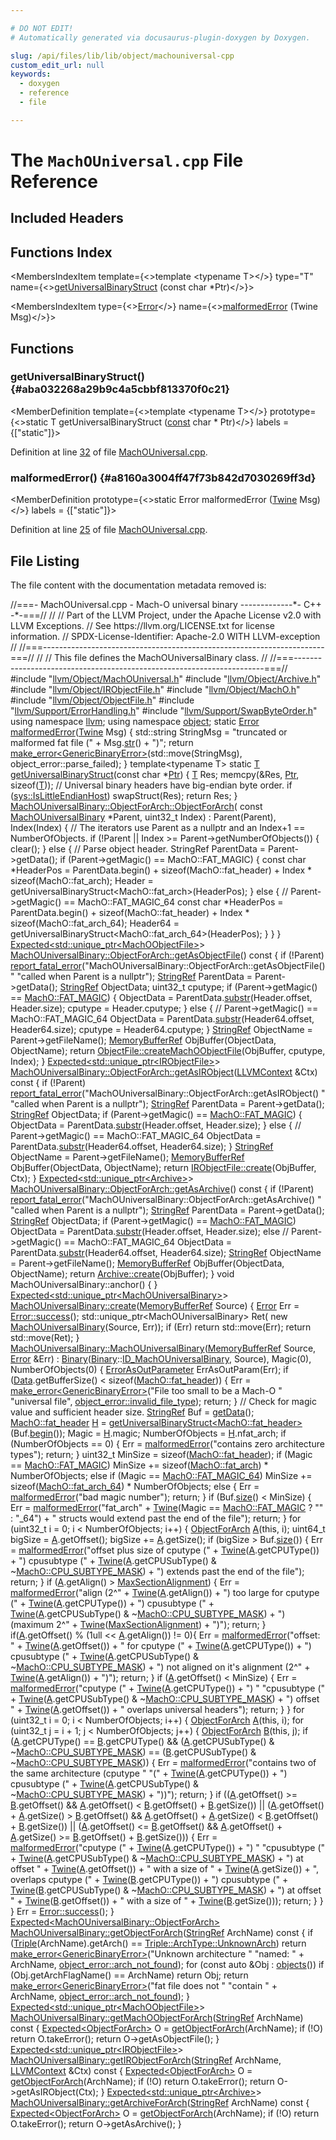 ```yaml
---

# DO NOT EDIT!
# Automatically generated via docusaurus-plugin-doxygen by Doxygen.

slug: /api/files/lib/lib/object/machouniversal-cpp
custom_edit_url: null
keywords:
  - doxygen
  - reference
  - file

---
```





# The `MachOUniversal.cpp` File Reference

<DoxygenPage pluginConfig={pluginConfig}>



## Included Headers

<IncludesList>
<IncludesListItem
  filePath="llvm/Object/MachOUniversal.h"
  permalink="/docs/api/files/include/include/llvm/include/llvm/object/machouniversal-h"
  isLocal="true" />
<IncludesListItem
  filePath="llvm/Object/Archive.h"
  permalink="/docs/api/files/include/include/llvm/include/llvm/object/archive-h"
  isLocal="true" />
<IncludesListItem
  filePath="llvm/Object/IRObjectFile.h"
  permalink="/docs/api/files/include/include/llvm/include/llvm/object/irobjectfile-h"
  isLocal="true" />
<IncludesListItem
  filePath="llvm/Object/MachO.h"
  permalink="/docs/api/files/include/include/llvm/include/llvm/object/macho-h"
  isLocal="true" />
<IncludesListItem
  filePath="llvm/Object/ObjectFile.h"
  permalink="/docs/api/files/include/include/llvm/include/llvm/object/objectfile-h"
  isLocal="true" />
<IncludesListItem
  filePath="llvm/Support/ErrorHandling.h"
  permalink="/docs/api/files/include/include/llvm/include/llvm/support/errorhandling-h"
  isLocal="true" />
<IncludesListItem
  filePath="llvm/Support/SwapByteOrder.h"
  permalink="/docs/api/files/include/include/llvm/include/llvm/support/swapbyteorder-h"
  isLocal="true" />
</IncludesList>

## Functions Index

<MembersIndex>

<MembersIndexItem
  template={<>template &lt;typename T&gt;</>}
  type="T"
  name={<><a href="#aba032268a29b9c4a5cbbf813370f0c21">getUniversalBinaryStruct</a> (const char &#42;Ptr)</>}>
</MembersIndexItem>

<MembersIndexItem
  type={<><a href="/docs/api/classes/llvm/error">Error</a></>}
  name={<><a href="#a8160a3004ff47f73b842d7030269ff3d">malformedError</a> (Twine Msg)</>}>
</MembersIndexItem>

</MembersIndex>


<SectionDefinition>

## Functions

### getUniversalBinaryStruct() {#aba032268a29b9c4a5cbbf813370f0c21}

<MemberDefinition
  template={<>template &lt;typename T&gt;</>}
  prototype={<>static T getUniversalBinaryStruct (<a href="/docs/api/files/lib/lib/target/lib/target/aarch64/aarch64promoteconstant-cpp/#a90f8350fecae261c25be85d38b451bff">const</a> char &#42; Ptr)</>}
  labels = {["static"]}>

Definition at line <a href="#l00032">32</a> of file <a href="/docs/api/files/lib/lib/object/machouniversal-cpp">MachOUniversal.cpp</a>.
</MemberDefinition>

### malformedError() {#a8160a3004ff47f73b842d7030269ff3d}

<MemberDefinition
  prototype={<>static Error malformedError (<a href="/docs/api/classes/llvm/twine">Twine</a> Msg)</>}
  labels = {["static"]}>

Definition at line <a href="#l00025">25</a> of file <a href="/docs/api/files/lib/lib/object/machouniversal-cpp">MachOUniversal.cpp</a>.
</MemberDefinition>

</SectionDefinition>

## File Listing

The file content with the documentation metadata removed is:

<ProgramListing>

<Link id="l00001" /><CodeLine lineNumber="1"><span class="doxyHighlightComment">//===- MachOUniversal.cpp - Mach-O universal binary -------------&#42;- C++ -&#42;-===//</span></CodeLine>
<Link id="l00002" /><CodeLine lineNumber="2"><span class="doxyHighlightComment">//</span></CodeLine>
<Link id="l00003" /><CodeLine lineNumber="3"><span class="doxyHighlightComment">// Part of the LLVM Project, under the Apache License v2.0 with LLVM Exceptions.</span></CodeLine>
<Link id="l00004" /><CodeLine lineNumber="4"><span class="doxyHighlightComment">// See https://llvm.org/LICENSE.txt for license information.</span></CodeLine>
<Link id="l00005" /><CodeLine lineNumber="5"><span class="doxyHighlightComment">// SPDX-License-Identifier: Apache-2.0 WITH LLVM-exception</span></CodeLine>
<Link id="l00006" /><CodeLine lineNumber="6"><span class="doxyHighlightComment">//</span></CodeLine>
<Link id="l00007" /><CodeLine lineNumber="7"><span class="doxyHighlightComment">//===----------------------------------------------------------------------===//</span></CodeLine>
<Link id="l00008" /><CodeLine lineNumber="8"><span class="doxyHighlightComment">//</span></CodeLine>
<Link id="l00009" /><CodeLine lineNumber="9"><span class="doxyHighlightComment">// This file defines the MachOUniversalBinary class.</span></CodeLine>
<Link id="l00010" /><CodeLine lineNumber="10"><span class="doxyHighlightComment">//</span></CodeLine>
<Link id="l00011" /><CodeLine lineNumber="11"><span class="doxyHighlightComment">//===----------------------------------------------------------------------===//</span></CodeLine>
<Link id="l00012" /><CodeLine lineNumber="12"></CodeLine>
<Link id="l00013" /><CodeLine lineNumber="13"><span class="doxyHighlightPreprocessor">#include &quot;<a href="/docs/api/files/include/include/llvm/include/llvm/object/machouniversal-h">llvm/Object/MachOUniversal.h</a>&quot;</span></CodeLine>
<Link id="l00014" /><CodeLine lineNumber="14"><span class="doxyHighlightPreprocessor">#include &quot;<a href="/docs/api/files/include/include/llvm/include/llvm/object/archive-h">llvm/Object/Archive.h</a>&quot;</span></CodeLine>
<Link id="l00015" /><CodeLine lineNumber="15"><span class="doxyHighlightPreprocessor">#include &quot;<a href="/docs/api/files/include/include/llvm/include/llvm/object/irobjectfile-h">llvm/Object/IRObjectFile.h</a>&quot;</span></CodeLine>
<Link id="l00016" /><CodeLine lineNumber="16"><span class="doxyHighlightPreprocessor">#include &quot;<a href="/docs/api/files/include/include/llvm/include/llvm/object/macho-h">llvm/Object/MachO.h</a>&quot;</span></CodeLine>
<Link id="l00017" /><CodeLine lineNumber="17"><span class="doxyHighlightPreprocessor">#include &quot;<a href="/docs/api/files/include/include/llvm/include/llvm/object/objectfile-h">llvm/Object/ObjectFile.h</a>&quot;</span></CodeLine>
<Link id="l00018" /><CodeLine lineNumber="18"><span class="doxyHighlightPreprocessor">#include &quot;<a href="/docs/api/files/include/include/llvm/include/llvm/support/errorhandling-h">llvm/Support/ErrorHandling.h</a>&quot;</span></CodeLine>
<Link id="l00019" /><CodeLine lineNumber="19"><span class="doxyHighlightPreprocessor">#include &quot;<a href="/docs/api/files/include/include/llvm/include/llvm/support/swapbyteorder-h">llvm/Support/SwapByteOrder.h</a>&quot;</span></CodeLine>
<Link id="l00020" /><CodeLine lineNumber="20"></CodeLine>
<Link id="l00021" /><CodeLine lineNumber="21"><span class="doxyHighlightKeyword">using namespace </span><span class="doxyHighlight"><a href="/docs/api/namespaces/llvm">llvm</a>;</span></CodeLine>
<Link id="l00022" /><CodeLine lineNumber="22"><span class="doxyHighlightKeyword">using namespace </span><span class="doxyHighlight"><a href="/docs/api/namespaces/llvm/object">object</a>;</span></CodeLine>
<Link id="l00023" /><CodeLine lineNumber="23"></CodeLine>
<Link id="l00024" /><CodeLine lineNumber="24"><span class="doxyHighlightKeyword">static</span><span class="doxyHighlight"> <a href="/docs/api/classes/llvm/error">Error</a></span></CodeLine>
<Link id="l00025" /><CodeLine lineNumber="25" lineLink="#a8160a3004ff47f73b842d7030269ff3d"><span class="doxyHighlight"><a href="#a8160a3004ff47f73b842d7030269ff3d">malformedError</a>(<a href="/docs/api/classes/llvm/twine">Twine</a> Msg) &#123;</span></CodeLine>
<Link id="l00026" /><CodeLine lineNumber="26"><span class="doxyHighlight">  std::string StringMsg = </span><span class="doxyHighlightStringLiteral">&quot;truncated or malformed fat file (&quot;</span><span class="doxyHighlight"> + Msg.<a href="/docs/api/classes/llvm/twine/#a4c1c1093a7749409c70838678514cc7c">str</a>() + </span><span class="doxyHighlightStringLiteral">&quot;)&quot;</span><span class="doxyHighlight">;</span></CodeLine>
<Link id="l00027" /><CodeLine lineNumber="27"><span class="doxyHighlight">  </span><span class="doxyHighlightKeywordFlow">return</span><span class="doxyHighlight"> <a href="/docs/api/namespaces/llvm/#a9999bd897fc8a1648bd69b36fee2d357">make&#95;error&lt;GenericBinaryError&gt;</a>(std::move(StringMsg),</span></CodeLine>
<Link id="l00028" /><CodeLine lineNumber="28"><span class="doxyHighlight">                                        object&#95;error::parse&#95;failed);</span></CodeLine>
<Link id="l00029" /><CodeLine lineNumber="29"><span class="doxyHighlight">&#125;</span></CodeLine>
<Link id="l00030" /><CodeLine lineNumber="30"></CodeLine>
<Link id="l00031" /><CodeLine lineNumber="31"><span class="doxyHighlightKeyword">template</span><span class="doxyHighlight">&lt;</span><span class="doxyHighlightKeyword">typename</span><span class="doxyHighlight"> T&gt;</span></CodeLine>
<Link id="l00032" /><CodeLine lineNumber="32" lineLink="#aba032268a29b9c4a5cbbf813370f0c21"><span class="doxyHighlightKeyword">static</span><span class="doxyHighlight"> <a href="/docs/api/files/lib/lib/target/lib/target/mips/mips16isellowering-cpp/#a0acb682b8260ab1c60b918599864e2e5">T</a> <a href="#aba032268a29b9c4a5cbbf813370f0c21">getUniversalBinaryStruct</a>(</span><span class="doxyHighlightKeyword">const</span><span class="doxyHighlight"> </span><span class="doxyHighlightKeywordType">char</span><span class="doxyHighlight"> &#42;<a href="/docs/api/files/lib/lib/analysis/targetlibraryinfo-cpp/#aca185e6d0e9f423dbb24440206454872a11dbf501abf829b3ab7049c2d3a8a053">Ptr</a>) &#123;</span></CodeLine>
<Link id="l00033" /><CodeLine lineNumber="33"><span class="doxyHighlight">  <a href="/docs/api/files/lib/lib/target/lib/target/mips/mips16isellowering-cpp/#a0acb682b8260ab1c60b918599864e2e5">T</a> Res;</span></CodeLine>
<Link id="l00034" /><CodeLine lineNumber="34"><span class="doxyHighlight">  memcpy(&amp;Res, <a href="/docs/api/files/lib/lib/analysis/targetlibraryinfo-cpp/#aca185e6d0e9f423dbb24440206454872a11dbf501abf829b3ab7049c2d3a8a053">Ptr</a>, </span><span class="doxyHighlightKeyword">sizeof</span><span class="doxyHighlight">(<a href="/docs/api/files/lib/lib/target/lib/target/mips/mips16isellowering-cpp/#a0acb682b8260ab1c60b918599864e2e5">T</a>));</span></CodeLine>
<Link id="l00035" /><CodeLine lineNumber="35"><span class="doxyHighlight">  </span><span class="doxyHighlightComment">// Universal binary headers have big-endian byte order.</span></CodeLine>
<Link id="l00036" /><CodeLine lineNumber="36"><span class="doxyHighlight">  </span><span class="doxyHighlightKeywordFlow">if</span><span class="doxyHighlight"> (<a href="/docs/api/namespaces/llvm/sys/#a4ee2015697caec796e59972aadc2f9e2">sys::IsLittleEndianHost</a>)</span></CodeLine>
<Link id="l00037" /><CodeLine lineNumber="37"><span class="doxyHighlight">    swapStruct(Res);</span></CodeLine>
<Link id="l00038" /><CodeLine lineNumber="38"><span class="doxyHighlight">  </span><span class="doxyHighlightKeywordFlow">return</span><span class="doxyHighlight"> Res;</span></CodeLine>
<Link id="l00039" /><CodeLine lineNumber="39"><span class="doxyHighlight">&#125;</span></CodeLine>
<Link id="l00040" /><CodeLine lineNumber="40"></CodeLine>
<Link id="l00041" /><CodeLine lineNumber="41" lineLink="/docs/api/classes/llvm/object/machouniversalbinary/objectforarch/#ae50a28178b719e68133f41a2b054ecf7"><span class="doxyHighlight"><a href="/docs/api/classes/llvm/object/machouniversalbinary/objectforarch/#ae50a28178b719e68133f41a2b054ecf7">MachOUniversalBinary::ObjectForArch::ObjectForArch</a>(</span></CodeLine>
<Link id="l00042" /><CodeLine lineNumber="42"><span class="doxyHighlight">    </span><span class="doxyHighlightKeyword">const</span><span class="doxyHighlight"> <a href="/docs/api/classes/llvm/object/machouniversalbinary/#a66ced5c57cafe11823df6917a866b17f">MachOUniversalBinary</a> &#42;Parent, uint32&#95;t Index)</span></CodeLine>
<Link id="l00043" /><CodeLine lineNumber="43"><span class="doxyHighlight">    : Parent(Parent), Index(Index) &#123;</span></CodeLine>
<Link id="l00044" /><CodeLine lineNumber="44"><span class="doxyHighlight">  </span><span class="doxyHighlightComment">// The iterators use Parent as a nullptr and an Index+1 == NumberOfObjects.</span></CodeLine>
<Link id="l00045" /><CodeLine lineNumber="45"><span class="doxyHighlight">  </span><span class="doxyHighlightKeywordFlow">if</span><span class="doxyHighlight"> (!Parent || Index &gt;= Parent-&gt;getNumberOfObjects()) &#123;</span></CodeLine>
<Link id="l00046" /><CodeLine lineNumber="46"><span class="doxyHighlight">    clear();</span></CodeLine>
<Link id="l00047" /><CodeLine lineNumber="47"><span class="doxyHighlight">  &#125; </span><span class="doxyHighlightKeywordFlow">else</span><span class="doxyHighlight"> &#123;</span></CodeLine>
<Link id="l00048" /><CodeLine lineNumber="48"><span class="doxyHighlight">    </span><span class="doxyHighlightComment">// Parse object header.</span></CodeLine>
<Link id="l00049" /><CodeLine lineNumber="49"><span class="doxyHighlight">    StringRef ParentData = Parent-&gt;getData();</span></CodeLine>
<Link id="l00050" /><CodeLine lineNumber="50"><span class="doxyHighlight">    if (Parent-&gt;getMagic() == MachO::FAT&#95;MAGIC) &#123;</span></CodeLine>
<Link id="l00051" /><CodeLine lineNumber="51"><span class="doxyHighlight">      const char &#42;HeaderPos = ParentData.begin() + sizeof(MachO::fat&#95;header) +</span></CodeLine>
<Link id="l00052" /><CodeLine lineNumber="52"><span class="doxyHighlight">                              Index &#42; sizeof(MachO::fat&#95;arch);</span></CodeLine>
<Link id="l00053" /><CodeLine lineNumber="53"><span class="doxyHighlight">      Header = getUniversalBinaryStruct&lt;MachO::fat&#95;arch&gt;(HeaderPos);</span></CodeLine>
<Link id="l00054" /><CodeLine lineNumber="54"><span class="doxyHighlight">    &#125; </span><span class="doxyHighlightKeywordFlow">else</span><span class="doxyHighlight"> &#123; </span><span class="doxyHighlightComment">// Parent-&gt;getMagic() == MachO::FAT&#95;MAGIC&#95;64</span></CodeLine>
<Link id="l00055" /><CodeLine lineNumber="55"><span class="doxyHighlight">      const char &#42;HeaderPos = ParentData.begin() + sizeof(MachO::fat&#95;header) +</span></CodeLine>
<Link id="l00056" /><CodeLine lineNumber="56"><span class="doxyHighlight">                              Index &#42; sizeof(MachO::fat&#95;arch&#95;64);</span></CodeLine>
<Link id="l00057" /><CodeLine lineNumber="57"><span class="doxyHighlight">      Header64 = getUniversalBinaryStruct&lt;MachO::fat&#95;arch&#95;64&gt;(HeaderPos);</span></CodeLine>
<Link id="l00058" /><CodeLine lineNumber="58"><span class="doxyHighlight">    &#125;</span></CodeLine>
<Link id="l00059" /><CodeLine lineNumber="59"><span class="doxyHighlight">  &#125;</span></CodeLine>
<Link id="l00060" /><CodeLine lineNumber="60"><span class="doxyHighlight">&#125;</span></CodeLine>
<Link id="l00061" /><CodeLine lineNumber="61"></CodeLine>
<Link id="l00062" /><CodeLine lineNumber="62"><span class="doxyHighlight"><a href="/docs/api/classes/llvm/expected">Expected&lt;std::unique&#95;ptr&lt;MachOObjectFile&gt;</a>&gt;</span></CodeLine>
<Link id="l00063" /><CodeLine lineNumber="63" lineLink="/docs/api/classes/llvm/object/machouniversalbinary/objectforarch/#a8ab7ed72632476f2d49c80dae14ce478"><span class="doxyHighlight"><a href="/docs/api/classes/llvm/object/machouniversalbinary/objectforarch/#a8ab7ed72632476f2d49c80dae14ce478">MachOUniversalBinary::ObjectForArch::getAsObjectFile</a>()</span><span class="doxyHighlightKeyword"> const </span><span class="doxyHighlight">&#123;</span></CodeLine>
<Link id="l00064" /><CodeLine lineNumber="64"><span class="doxyHighlight">  </span><span class="doxyHighlightKeywordFlow">if</span><span class="doxyHighlight"> (!Parent)</span></CodeLine>
<Link id="l00065" /><CodeLine lineNumber="65"><span class="doxyHighlight">    <a href="/docs/api/namespaces/llvm/#a7f2a3d4dcfee70225988aec53ff1e173">report&#95;fatal&#95;error</a>(</span><span class="doxyHighlightStringLiteral">&quot;MachOUniversalBinary::ObjectForArch::getAsObjectFile() &quot;</span></CodeLine>
<Link id="l00066" /><CodeLine lineNumber="66"><span class="doxyHighlight">                       </span><span class="doxyHighlightStringLiteral">&quot;called when Parent is a nullptr&quot;</span><span class="doxyHighlight">);</span></CodeLine>
<Link id="l00067" /><CodeLine lineNumber="67"></CodeLine>
<Link id="l00068" /><CodeLine lineNumber="68"><span class="doxyHighlight">  <a href="/docs/api/classes/llvm/stringref">StringRef</a> ParentData = Parent-&gt;getData();</span></CodeLine>
<Link id="l00069" /><CodeLine lineNumber="69"><span class="doxyHighlight">  <a href="/docs/api/classes/llvm/stringref">StringRef</a> ObjectData;</span></CodeLine>
<Link id="l00070" /><CodeLine lineNumber="70"><span class="doxyHighlight">  uint32&#95;t cputype;</span></CodeLine>
<Link id="l00071" /><CodeLine lineNumber="71"><span class="doxyHighlight">  </span><span class="doxyHighlightKeywordFlow">if</span><span class="doxyHighlight"> (Parent-&gt;getMagic() == <a href="/docs/api/namespaces/llvm/macho/#aa109d22c6d71247dd24ee7ba5670b230a9b343a7482bf7900c441cfffdfaaf5bb">MachO::FAT&#95;MAGIC</a>) &#123;</span></CodeLine>
<Link id="l00072" /><CodeLine lineNumber="72"><span class="doxyHighlight">    ObjectData = ParentData.<a href="/docs/api/classes/llvm/stringref/#a25f1fd81f2132805676c82ab8ae0c109">substr</a>(Header.offset, Header.size);</span></CodeLine>
<Link id="l00073" /><CodeLine lineNumber="73"><span class="doxyHighlight">    cputype = Header.cputype;</span></CodeLine>
<Link id="l00074" /><CodeLine lineNumber="74"><span class="doxyHighlight">  &#125; </span><span class="doxyHighlightKeywordFlow">else</span><span class="doxyHighlight"> &#123; </span><span class="doxyHighlightComment">// Parent-&gt;getMagic() == MachO::FAT&#95;MAGIC&#95;64</span></CodeLine>
<Link id="l00075" /><CodeLine lineNumber="75"><span class="doxyHighlight">    ObjectData = ParentData.<a href="/docs/api/classes/llvm/stringref/#a25f1fd81f2132805676c82ab8ae0c109">substr</a>(Header64.offset, Header64.size);</span></CodeLine>
<Link id="l00076" /><CodeLine lineNumber="76"><span class="doxyHighlight">    cputype = Header64.cputype;</span></CodeLine>
<Link id="l00077" /><CodeLine lineNumber="77"><span class="doxyHighlight">  &#125;</span></CodeLine>
<Link id="l00078" /><CodeLine lineNumber="78"><span class="doxyHighlight">  <a href="/docs/api/classes/llvm/stringref">StringRef</a> ObjectName = Parent-&gt;getFileName();</span></CodeLine>
<Link id="l00079" /><CodeLine lineNumber="79"><span class="doxyHighlight">  <a href="/docs/api/classes/llvm/memorybufferref">MemoryBufferRef</a> ObjBuffer(ObjectData, ObjectName);</span></CodeLine>
<Link id="l00080" /><CodeLine lineNumber="80"><span class="doxyHighlight">  </span><span class="doxyHighlightKeywordFlow">return</span><span class="doxyHighlight"> <a href="/docs/api/classes/llvm/object/objectfile/#a3bcb896473d4c0e5275a58bf731ee899">ObjectFile::createMachOObjectFile</a>(ObjBuffer, cputype, Index);</span></CodeLine>
<Link id="l00081" /><CodeLine lineNumber="81"><span class="doxyHighlight">&#125;</span></CodeLine>
<Link id="l00082" /><CodeLine lineNumber="82"></CodeLine>
<Link id="l00083" /><CodeLine lineNumber="83"><span class="doxyHighlight"><a href="/docs/api/classes/llvm/expected">Expected&lt;std::unique&#95;ptr&lt;IRObjectFile&gt;</a>&gt;</span></CodeLine>
<Link id="l00084" /><CodeLine lineNumber="84" lineLink="/docs/api/classes/llvm/object/machouniversalbinary/objectforarch/#ae5f1caff8db19eaa70746ee93fe04b6f"><span class="doxyHighlight"><a href="/docs/api/classes/llvm/object/machouniversalbinary/objectforarch/#ae5f1caff8db19eaa70746ee93fe04b6f">MachOUniversalBinary::ObjectForArch::getAsIRObject</a>(<a href="/docs/api/classes/llvm/llvmcontext">LLVMContext</a> &amp;Ctx)</span><span class="doxyHighlightKeyword"> const </span><span class="doxyHighlight">&#123;</span></CodeLine>
<Link id="l00085" /><CodeLine lineNumber="85"><span class="doxyHighlight">  </span><span class="doxyHighlightKeywordFlow">if</span><span class="doxyHighlight"> (!Parent)</span></CodeLine>
<Link id="l00086" /><CodeLine lineNumber="86"><span class="doxyHighlight">    <a href="/docs/api/namespaces/llvm/#a7f2a3d4dcfee70225988aec53ff1e173">report&#95;fatal&#95;error</a>(</span><span class="doxyHighlightStringLiteral">&quot;MachOUniversalBinary::ObjectForArch::getAsIRObject() &quot;</span></CodeLine>
<Link id="l00087" /><CodeLine lineNumber="87"><span class="doxyHighlight">                       </span><span class="doxyHighlightStringLiteral">&quot;called when Parent is a nullptr&quot;</span><span class="doxyHighlight">);</span></CodeLine>
<Link id="l00088" /><CodeLine lineNumber="88"></CodeLine>
<Link id="l00089" /><CodeLine lineNumber="89"><span class="doxyHighlight">  <a href="/docs/api/classes/llvm/stringref">StringRef</a> ParentData = Parent-&gt;getData();</span></CodeLine>
<Link id="l00090" /><CodeLine lineNumber="90"><span class="doxyHighlight">  <a href="/docs/api/classes/llvm/stringref">StringRef</a> ObjectData;</span></CodeLine>
<Link id="l00091" /><CodeLine lineNumber="91"><span class="doxyHighlight">  </span><span class="doxyHighlightKeywordFlow">if</span><span class="doxyHighlight"> (Parent-&gt;getMagic() == <a href="/docs/api/namespaces/llvm/macho/#aa109d22c6d71247dd24ee7ba5670b230a9b343a7482bf7900c441cfffdfaaf5bb">MachO::FAT&#95;MAGIC</a>) &#123;</span></CodeLine>
<Link id="l00092" /><CodeLine lineNumber="92"><span class="doxyHighlight">    ObjectData = ParentData.<a href="/docs/api/classes/llvm/stringref/#a25f1fd81f2132805676c82ab8ae0c109">substr</a>(Header.offset, Header.size);</span></CodeLine>
<Link id="l00093" /><CodeLine lineNumber="93"><span class="doxyHighlight">  &#125; </span><span class="doxyHighlightKeywordFlow">else</span><span class="doxyHighlight"> &#123; </span><span class="doxyHighlightComment">// Parent-&gt;getMagic() == MachO::FAT&#95;MAGIC&#95;64</span></CodeLine>
<Link id="l00094" /><CodeLine lineNumber="94"><span class="doxyHighlight">    ObjectData = ParentData.<a href="/docs/api/classes/llvm/stringref/#a25f1fd81f2132805676c82ab8ae0c109">substr</a>(Header64.offset, Header64.size);</span></CodeLine>
<Link id="l00095" /><CodeLine lineNumber="95"><span class="doxyHighlight">  &#125;</span></CodeLine>
<Link id="l00096" /><CodeLine lineNumber="96"><span class="doxyHighlight">  <a href="/docs/api/classes/llvm/stringref">StringRef</a> ObjectName = Parent-&gt;getFileName();</span></CodeLine>
<Link id="l00097" /><CodeLine lineNumber="97"><span class="doxyHighlight">  <a href="/docs/api/classes/llvm/memorybufferref">MemoryBufferRef</a> ObjBuffer(ObjectData, ObjectName);</span></CodeLine>
<Link id="l00098" /><CodeLine lineNumber="98"></CodeLine>
<Link id="l00099" /><CodeLine lineNumber="99"><span class="doxyHighlight">  </span><span class="doxyHighlightKeywordFlow">return</span><span class="doxyHighlight"> <a href="/docs/api/classes/llvm/object/irobjectfile/#afcce1b766f055cfac90081cebb14ad23">IRObjectFile::create</a>(ObjBuffer, Ctx);</span></CodeLine>
<Link id="l00100" /><CodeLine lineNumber="100"><span class="doxyHighlight">&#125;</span></CodeLine>
<Link id="l00101" /><CodeLine lineNumber="101"></CodeLine>
<Link id="l00102" /><CodeLine lineNumber="102"><span class="doxyHighlight"><a href="/docs/api/classes/llvm/expected">Expected&lt;std::unique&#95;ptr&lt;Archive&gt;</a>&gt;</span></CodeLine>
<Link id="l00103" /><CodeLine lineNumber="103" lineLink="/docs/api/classes/llvm/object/machouniversalbinary/objectforarch/#af15c33e98f6234064d5be2e0dcf7aa7d"><span class="doxyHighlight"><a href="/docs/api/classes/llvm/object/machouniversalbinary/objectforarch/#af15c33e98f6234064d5be2e0dcf7aa7d">MachOUniversalBinary::ObjectForArch::getAsArchive</a>()</span><span class="doxyHighlightKeyword"> const </span><span class="doxyHighlight">&#123;</span></CodeLine>
<Link id="l00104" /><CodeLine lineNumber="104"><span class="doxyHighlight">  </span><span class="doxyHighlightKeywordFlow">if</span><span class="doxyHighlight"> (!Parent)</span></CodeLine>
<Link id="l00105" /><CodeLine lineNumber="105"><span class="doxyHighlight">    <a href="/docs/api/namespaces/llvm/#a7f2a3d4dcfee70225988aec53ff1e173">report&#95;fatal&#95;error</a>(</span><span class="doxyHighlightStringLiteral">&quot;MachOUniversalBinary::ObjectForArch::getAsArchive() &quot;</span></CodeLine>
<Link id="l00106" /><CodeLine lineNumber="106"><span class="doxyHighlight">                       </span><span class="doxyHighlightStringLiteral">&quot;called when Parent is a nullptr&quot;</span><span class="doxyHighlight">);</span></CodeLine>
<Link id="l00107" /><CodeLine lineNumber="107"></CodeLine>
<Link id="l00108" /><CodeLine lineNumber="108"><span class="doxyHighlight">  <a href="/docs/api/classes/llvm/stringref">StringRef</a> ParentData = Parent-&gt;getData();</span></CodeLine>
<Link id="l00109" /><CodeLine lineNumber="109"><span class="doxyHighlight">  <a href="/docs/api/classes/llvm/stringref">StringRef</a> ObjectData;</span></CodeLine>
<Link id="l00110" /><CodeLine lineNumber="110"><span class="doxyHighlight">  </span><span class="doxyHighlightKeywordFlow">if</span><span class="doxyHighlight"> (Parent-&gt;getMagic() == <a href="/docs/api/namespaces/llvm/macho/#aa109d22c6d71247dd24ee7ba5670b230a9b343a7482bf7900c441cfffdfaaf5bb">MachO::FAT&#95;MAGIC</a>)</span></CodeLine>
<Link id="l00111" /><CodeLine lineNumber="111"><span class="doxyHighlight">    ObjectData = ParentData.<a href="/docs/api/classes/llvm/stringref/#a25f1fd81f2132805676c82ab8ae0c109">substr</a>(Header.offset, Header.size);</span></CodeLine>
<Link id="l00112" /><CodeLine lineNumber="112"><span class="doxyHighlight">  </span><span class="doxyHighlightKeywordFlow">else</span><span class="doxyHighlight"> </span><span class="doxyHighlightComment">// Parent-&gt;getMagic() == MachO::FAT&#95;MAGIC&#95;64</span></CodeLine>
<Link id="l00113" /><CodeLine lineNumber="113"><span class="doxyHighlight">    ObjectData = ParentData.<a href="/docs/api/classes/llvm/stringref/#a25f1fd81f2132805676c82ab8ae0c109">substr</a>(Header64.offset, Header64.size);</span></CodeLine>
<Link id="l00114" /><CodeLine lineNumber="114"><span class="doxyHighlight">  <a href="/docs/api/classes/llvm/stringref">StringRef</a> ObjectName = Parent-&gt;getFileName();</span></CodeLine>
<Link id="l00115" /><CodeLine lineNumber="115"><span class="doxyHighlight">  <a href="/docs/api/classes/llvm/memorybufferref">MemoryBufferRef</a> ObjBuffer(ObjectData, ObjectName);</span></CodeLine>
<Link id="l00116" /><CodeLine lineNumber="116"><span class="doxyHighlight">  </span><span class="doxyHighlightKeywordFlow">return</span><span class="doxyHighlight"> <a href="/docs/api/classes/llvm/object/archive/#afff545dbbc7e3d85c4e6d914200747db">Archive::create</a>(ObjBuffer);</span></CodeLine>
<Link id="l00117" /><CodeLine lineNumber="117"><span class="doxyHighlight">&#125;</span></CodeLine>
<Link id="l00118" /><CodeLine lineNumber="118"></CodeLine>
<Link id="l00119" /><CodeLine lineNumber="119"><span class="doxyHighlightKeywordType">void</span><span class="doxyHighlight"> MachOUniversalBinary::anchor() &#123; &#125;</span></CodeLine>
<Link id="l00120" /><CodeLine lineNumber="120"></CodeLine>
<Link id="l00121" /><CodeLine lineNumber="121"><span class="doxyHighlight"><a href="/docs/api/classes/llvm/expected">Expected&lt;std::unique&#95;ptr&lt;MachOUniversalBinary&gt;</a>&gt;</span></CodeLine>
<Link id="l00122" /><CodeLine lineNumber="122" lineLink="/docs/api/classes/llvm/object/machouniversalbinary/#a094ea3b3b52a30341f589955d6076434"><span class="doxyHighlight"><a href="/docs/api/classes/llvm/object/machouniversalbinary/#a094ea3b3b52a30341f589955d6076434">MachOUniversalBinary::create</a>(<a href="/docs/api/classes/llvm/memorybufferref">MemoryBufferRef</a> Source) &#123;</span></CodeLine>
<Link id="l00123" /><CodeLine lineNumber="123"><span class="doxyHighlight">  <a href="/docs/api/classes/llvm/error">Error</a> Err = <a href="/docs/api/classes/llvm/error/#a4dfd0813c3d0e0a30439b5a3e9196b59">Error::success</a>();</span></CodeLine>
<Link id="l00124" /><CodeLine lineNumber="124"><span class="doxyHighlight">  std::unique&#95;ptr&lt;MachOUniversalBinary&gt; Ret(</span></CodeLine>
<Link id="l00125" /><CodeLine lineNumber="125"><span class="doxyHighlight">      </span><span class="doxyHighlightKeyword">new</span><span class="doxyHighlight"> <a href="/docs/api/classes/llvm/object/machouniversalbinary/#a66ced5c57cafe11823df6917a866b17f">MachOUniversalBinary</a>(Source, Err));</span></CodeLine>
<Link id="l00126" /><CodeLine lineNumber="126"><span class="doxyHighlight">  </span><span class="doxyHighlightKeywordFlow">if</span><span class="doxyHighlight"> (Err)</span></CodeLine>
<Link id="l00127" /><CodeLine lineNumber="127"><span class="doxyHighlight">    </span><span class="doxyHighlightKeywordFlow">return</span><span class="doxyHighlight"> std::move(Err);</span></CodeLine>
<Link id="l00128" /><CodeLine lineNumber="128"><span class="doxyHighlight">  </span><span class="doxyHighlightKeywordFlow">return</span><span class="doxyHighlight"> std::move(Ret);</span></CodeLine>
<Link id="l00129" /><CodeLine lineNumber="129"><span class="doxyHighlight">&#125;</span></CodeLine>
<Link id="l00130" /><CodeLine lineNumber="130"></CodeLine>
<Link id="l00131" /><CodeLine lineNumber="131" lineLink="/docs/api/classes/llvm/object/machouniversalbinary/#a66ced5c57cafe11823df6917a866b17f"><span class="doxyHighlight"><a href="/docs/api/classes/llvm/object/machouniversalbinary/#a66ced5c57cafe11823df6917a866b17f">MachOUniversalBinary::MachOUniversalBinary</a>(<a href="/docs/api/classes/llvm/memorybufferref">MemoryBufferRef</a> Source, <a href="/docs/api/classes/llvm/error">Error</a> &amp;Err)</span></CodeLine>
<Link id="l00132" /><CodeLine lineNumber="132"><span class="doxyHighlight">    : <a href="/docs/api/classes/llvm/object/binary/#a5efaba206c0c82deb1e8898c4c3aad4b">Binary</a>(<a href="/docs/api/classes/llvm/object/binary/#a5efaba206c0c82deb1e8898c4c3aad4b">Binary</a>::<a href="/docs/api/classes/llvm/object/binary/#af4e569b1876c0dbd751c766d6a1b926aae8d81fb12cacba04ed21f0fd2c1b2ce5">ID&#95;MachOUniversalBinary</a>, Source), Magic(0),</span></CodeLine>
<Link id="l00133" /><CodeLine lineNumber="133"><span class="doxyHighlight">      NumberOfObjects(0) &#123;</span></CodeLine>
<Link id="l00134" /><CodeLine lineNumber="134"><span class="doxyHighlight">  <a href="/docs/api/classes/llvm/errorasoutparameter">ErrorAsOutParameter</a> ErrAsOutParam(Err);</span></CodeLine>
<Link id="l00135" /><CodeLine lineNumber="135"><span class="doxyHighlight">  </span><span class="doxyHighlightKeywordFlow">if</span><span class="doxyHighlight"> (<a href="/docs/api/classes/llvm/object/binary/#a2bbd5b7e8ed457b226f0e186ce4bb1c0">Data</a>.getBufferSize() &lt; </span><span class="doxyHighlightKeyword">sizeof</span><span class="doxyHighlight">(<a href="/docs/api/structs/llvm/macho/fat-header">MachO::fat&#95;header</a>)) &#123;</span></CodeLine>
<Link id="l00136" /><CodeLine lineNumber="136"><span class="doxyHighlight">    Err = <a href="/docs/api/namespaces/llvm/#a9999bd897fc8a1648bd69b36fee2d357">make&#95;error&lt;GenericBinaryError&gt;</a>(</span><span class="doxyHighlightStringLiteral">&quot;File too small to be a Mach-O &quot;</span></CodeLine>
<Link id="l00137" /><CodeLine lineNumber="137"><span class="doxyHighlight">                                         </span><span class="doxyHighlightStringLiteral">&quot;universal file&quot;</span><span class="doxyHighlight">,</span></CodeLine>
<Link id="l00138" /><CodeLine lineNumber="138"><span class="doxyHighlight">                                         <a href="/docs/api/namespaces/llvm/object/#a6f5880f200b9731436d9ea163568ee20ad5a8a27f4e310ea593b285615faaca35">object&#95;error::invalid&#95;file&#95;type</a>);</span></CodeLine>
<Link id="l00139" /><CodeLine lineNumber="139"><span class="doxyHighlight">    </span><span class="doxyHighlightKeywordFlow">return</span><span class="doxyHighlight">;</span></CodeLine>
<Link id="l00140" /><CodeLine lineNumber="140"><span class="doxyHighlight">  &#125;</span></CodeLine>
<Link id="l00141" /><CodeLine lineNumber="141"><span class="doxyHighlight">  </span><span class="doxyHighlightComment">// Check for magic value and sufficient header size.</span></CodeLine>
<Link id="l00142" /><CodeLine lineNumber="142"><span class="doxyHighlight">  <a href="/docs/api/classes/llvm/stringref">StringRef</a> Buf = <a href="/docs/api/classes/llvm/object/binary/#a5379c20deca096e73006138ba387f171">getData</a>();</span></CodeLine>
<Link id="l00143" /><CodeLine lineNumber="143"><span class="doxyHighlight">  <a href="/docs/api/structs/llvm/macho/fat-header">MachO::fat&#95;header</a> <a href="/docs/api/files/lib/lib/support/md5-cpp/#ae42219072d798876e6b08e6b78614ff6">H</a> =</span></CodeLine>
<Link id="l00144" /><CodeLine lineNumber="144"><span class="doxyHighlight">      <a href="#aba032268a29b9c4a5cbbf813370f0c21">getUniversalBinaryStruct&lt;MachO::fat&#95;header&gt;</a>(Buf.<a href="/docs/api/classes/llvm/stringref/#a46f643f1eb1939362c7dd79361bcbd0e">begin</a>());</span></CodeLine>
<Link id="l00145" /><CodeLine lineNumber="145"><span class="doxyHighlight">  Magic = <a href="/docs/api/files/lib/lib/support/md5-cpp/#ae42219072d798876e6b08e6b78614ff6">H</a>.magic;</span></CodeLine>
<Link id="l00146" /><CodeLine lineNumber="146"><span class="doxyHighlight">  NumberOfObjects = <a href="/docs/api/files/lib/lib/support/md5-cpp/#ae42219072d798876e6b08e6b78614ff6">H</a>.nfat&#95;arch;</span></CodeLine>
<Link id="l00147" /><CodeLine lineNumber="147"><span class="doxyHighlight">  </span><span class="doxyHighlightKeywordFlow">if</span><span class="doxyHighlight"> (NumberOfObjects == 0) &#123;</span></CodeLine>
<Link id="l00148" /><CodeLine lineNumber="148"><span class="doxyHighlight">    Err = <a href="/docs/api/files/lib/lib/object/archive-cpp/#a8160a3004ff47f73b842d7030269ff3d">malformedError</a>(</span><span class="doxyHighlightStringLiteral">&quot;contains zero architecture types&quot;</span><span class="doxyHighlight">);</span></CodeLine>
<Link id="l00149" /><CodeLine lineNumber="149"><span class="doxyHighlight">    </span><span class="doxyHighlightKeywordFlow">return</span><span class="doxyHighlight">;</span></CodeLine>
<Link id="l00150" /><CodeLine lineNumber="150"><span class="doxyHighlight">  &#125;</span></CodeLine>
<Link id="l00151" /><CodeLine lineNumber="151"><span class="doxyHighlight">  uint32&#95;t MinSize = </span><span class="doxyHighlightKeyword">sizeof</span><span class="doxyHighlight">(<a href="/docs/api/structs/llvm/macho/fat-header">MachO::fat&#95;header</a>);</span></CodeLine>
<Link id="l00152" /><CodeLine lineNumber="152"><span class="doxyHighlight">  </span><span class="doxyHighlightKeywordFlow">if</span><span class="doxyHighlight"> (Magic == <a href="/docs/api/namespaces/llvm/macho/#aa109d22c6d71247dd24ee7ba5670b230a9b343a7482bf7900c441cfffdfaaf5bb">MachO::FAT&#95;MAGIC</a>)</span></CodeLine>
<Link id="l00153" /><CodeLine lineNumber="153"><span class="doxyHighlight">    MinSize += </span><span class="doxyHighlightKeyword">sizeof</span><span class="doxyHighlight">(<a href="/docs/api/structs/llvm/macho/fat-arch">MachO::fat&#95;arch</a>) &#42; NumberOfObjects;</span></CodeLine>
<Link id="l00154" /><CodeLine lineNumber="154"><span class="doxyHighlight">  </span><span class="doxyHighlightKeywordFlow">else</span><span class="doxyHighlight"> </span><span class="doxyHighlightKeywordFlow">if</span><span class="doxyHighlight"> (Magic == <a href="/docs/api/namespaces/llvm/macho/#aa109d22c6d71247dd24ee7ba5670b230a7ee99bd996eb6eda3a4efdd533108991">MachO::FAT&#95;MAGIC&#95;64</a>)</span></CodeLine>
<Link id="l00155" /><CodeLine lineNumber="155"><span class="doxyHighlight">    MinSize += </span><span class="doxyHighlightKeyword">sizeof</span><span class="doxyHighlight">(<a href="/docs/api/structs/llvm/macho/fat-arch-64">MachO::fat&#95;arch&#95;64</a>) &#42; NumberOfObjects;</span></CodeLine>
<Link id="l00156" /><CodeLine lineNumber="156"><span class="doxyHighlight">  </span><span class="doxyHighlightKeywordFlow">else</span><span class="doxyHighlight"> &#123;</span></CodeLine>
<Link id="l00157" /><CodeLine lineNumber="157"><span class="doxyHighlight">    Err = <a href="/docs/api/files/lib/lib/object/archive-cpp/#a8160a3004ff47f73b842d7030269ff3d">malformedError</a>(</span><span class="doxyHighlightStringLiteral">&quot;bad magic number&quot;</span><span class="doxyHighlight">);</span></CodeLine>
<Link id="l00158" /><CodeLine lineNumber="158"><span class="doxyHighlight">    </span><span class="doxyHighlightKeywordFlow">return</span><span class="doxyHighlight">;</span></CodeLine>
<Link id="l00159" /><CodeLine lineNumber="159"><span class="doxyHighlight">  &#125;</span></CodeLine>
<Link id="l00160" /><CodeLine lineNumber="160"><span class="doxyHighlight">  </span><span class="doxyHighlightKeywordFlow">if</span><span class="doxyHighlight"> (Buf.<a href="/docs/api/classes/llvm/stringref/#a5db9240c74644c67759dd0f901fc3c7d">size</a>() &lt; MinSize) &#123;</span></CodeLine>
<Link id="l00161" /><CodeLine lineNumber="161"><span class="doxyHighlight">    Err = <a href="/docs/api/files/lib/lib/object/archive-cpp/#a8160a3004ff47f73b842d7030269ff3d">malformedError</a>(</span><span class="doxyHighlightStringLiteral">&quot;fat&#95;arch&quot;</span><span class="doxyHighlight"> +</span></CodeLine>
<Link id="l00162" /><CodeLine lineNumber="162"><span class="doxyHighlight">                         <a href="/docs/api/classes/llvm/twine">Twine</a>(Magic == <a href="/docs/api/namespaces/llvm/macho/#aa109d22c6d71247dd24ee7ba5670b230a9b343a7482bf7900c441cfffdfaaf5bb">MachO::FAT&#95;MAGIC</a> ? </span><span class="doxyHighlightStringLiteral">&quot;&quot;</span><span class="doxyHighlight"> : </span><span class="doxyHighlightStringLiteral">&quot;&#95;64&quot;</span><span class="doxyHighlight">) +</span></CodeLine>
<Link id="l00163" /><CodeLine lineNumber="163"><span class="doxyHighlight">                         </span><span class="doxyHighlightStringLiteral">&quot; structs would extend past the end of the file&quot;</span><span class="doxyHighlight">);</span></CodeLine>
<Link id="l00164" /><CodeLine lineNumber="164"><span class="doxyHighlight">    </span><span class="doxyHighlightKeywordFlow">return</span><span class="doxyHighlight">;</span></CodeLine>
<Link id="l00165" /><CodeLine lineNumber="165"><span class="doxyHighlight">  &#125;</span></CodeLine>
<Link id="l00166" /><CodeLine lineNumber="166"><span class="doxyHighlight">  </span><span class="doxyHighlightKeywordFlow">for</span><span class="doxyHighlight"> (uint32&#95;t i = 0; i &lt; NumberOfObjects; i++) &#123;</span></CodeLine>
<Link id="l00167" /><CodeLine lineNumber="167"><span class="doxyHighlight">    <a href="/docs/api/classes/llvm/object/machouniversalbinary/objectforarch">ObjectForArch</a> <a href="/docs/api/files/lib/lib/ir/builtingcs-cpp/#a2e38c85003a042421cde1647632d0b72">A</a>(</span><span class="doxyHighlightKeyword">this</span><span class="doxyHighlight">, i);</span></CodeLine>
<Link id="l00168" /><CodeLine lineNumber="168"><span class="doxyHighlight">    uint64&#95;t bigSize = <a href="/docs/api/files/lib/lib/ir/builtingcs-cpp/#a2e38c85003a042421cde1647632d0b72">A</a>.getOffset();</span></CodeLine>
<Link id="l00169" /><CodeLine lineNumber="169"><span class="doxyHighlight">    bigSize += <a href="/docs/api/files/lib/lib/ir/builtingcs-cpp/#a2e38c85003a042421cde1647632d0b72">A</a>.getSize();</span></CodeLine>
<Link id="l00170" /><CodeLine lineNumber="170"><span class="doxyHighlight">    </span><span class="doxyHighlightKeywordFlow">if</span><span class="doxyHighlight"> (bigSize &gt; Buf.<a href="/docs/api/classes/llvm/stringref/#a5db9240c74644c67759dd0f901fc3c7d">size</a>()) &#123;</span></CodeLine>
<Link id="l00171" /><CodeLine lineNumber="171"><span class="doxyHighlight">      Err = <a href="/docs/api/files/lib/lib/object/archive-cpp/#a8160a3004ff47f73b842d7030269ff3d">malformedError</a>(</span><span class="doxyHighlightStringLiteral">&quot;offset plus size of cputype (&quot;</span><span class="doxyHighlight"> +</span></CodeLine>
<Link id="l00172" /><CodeLine lineNumber="172"><span class="doxyHighlight">        <a href="/docs/api/classes/llvm/twine">Twine</a>(<a href="/docs/api/files/lib/lib/ir/builtingcs-cpp/#a2e38c85003a042421cde1647632d0b72">A</a>.getCPUType()) + </span><span class="doxyHighlightStringLiteral">&quot;) cpusubtype (&quot;</span><span class="doxyHighlight"> +</span></CodeLine>
<Link id="l00173" /><CodeLine lineNumber="173"><span class="doxyHighlight">        <a href="/docs/api/classes/llvm/twine">Twine</a>(<a href="/docs/api/files/lib/lib/ir/builtingcs-cpp/#a2e38c85003a042421cde1647632d0b72">A</a>.getCPUSubType() &amp; ~<a href="/docs/api/namespaces/llvm/macho/#aefdb2fb41f0943557d9436ec51c6ab08af6e05a7fc658dcb0b82b70cb66497529">MachO::CPU&#95;SUBTYPE&#95;MASK</a>) +</span></CodeLine>
<Link id="l00174" /><CodeLine lineNumber="174"><span class="doxyHighlight">        </span><span class="doxyHighlightStringLiteral">&quot;) extends past the end of the file&quot;</span><span class="doxyHighlight">);</span></CodeLine>
<Link id="l00175" /><CodeLine lineNumber="175"><span class="doxyHighlight">      </span><span class="doxyHighlightKeywordFlow">return</span><span class="doxyHighlight">;</span></CodeLine>
<Link id="l00176" /><CodeLine lineNumber="176"><span class="doxyHighlight">    &#125;</span></CodeLine>
<Link id="l00177" /><CodeLine lineNumber="177"></CodeLine>
<Link id="l00178" /><CodeLine lineNumber="178"><span class="doxyHighlight">    </span><span class="doxyHighlightKeywordFlow">if</span><span class="doxyHighlight"> (<a href="/docs/api/files/lib/lib/ir/builtingcs-cpp/#a2e38c85003a042421cde1647632d0b72">A</a>.getAlign() &gt; <a href="/docs/api/classes/llvm/object/machouniversalbinary/#ad0ac2adcfd6be41ed526a12ddd2215d2">MaxSectionAlignment</a>) &#123;</span></CodeLine>
<Link id="l00179" /><CodeLine lineNumber="179"><span class="doxyHighlight">      Err = <a href="/docs/api/files/lib/lib/object/archive-cpp/#a8160a3004ff47f73b842d7030269ff3d">malformedError</a>(</span><span class="doxyHighlightStringLiteral">&quot;align (2^&quot;</span><span class="doxyHighlight"> + <a href="/docs/api/classes/llvm/twine">Twine</a>(<a href="/docs/api/files/lib/lib/ir/builtingcs-cpp/#a2e38c85003a042421cde1647632d0b72">A</a>.getAlign()) +</span></CodeLine>
<Link id="l00180" /><CodeLine lineNumber="180"><span class="doxyHighlight">                           </span><span class="doxyHighlightStringLiteral">&quot;) too large for cputype (&quot;</span><span class="doxyHighlight"> + <a href="/docs/api/classes/llvm/twine">Twine</a>(<a href="/docs/api/files/lib/lib/ir/builtingcs-cpp/#a2e38c85003a042421cde1647632d0b72">A</a>.getCPUType()) +</span></CodeLine>
<Link id="l00181" /><CodeLine lineNumber="181"><span class="doxyHighlight">                           </span><span class="doxyHighlightStringLiteral">&quot;) cpusubtype (&quot;</span><span class="doxyHighlight"> +</span></CodeLine>
<Link id="l00182" /><CodeLine lineNumber="182"><span class="doxyHighlight">                           <a href="/docs/api/classes/llvm/twine">Twine</a>(<a href="/docs/api/files/lib/lib/ir/builtingcs-cpp/#a2e38c85003a042421cde1647632d0b72">A</a>.getCPUSubType() &amp; ~<a href="/docs/api/namespaces/llvm/macho/#aefdb2fb41f0943557d9436ec51c6ab08af6e05a7fc658dcb0b82b70cb66497529">MachO::CPU&#95;SUBTYPE&#95;MASK</a>) +</span></CodeLine>
<Link id="l00183" /><CodeLine lineNumber="183"><span class="doxyHighlight">                           </span><span class="doxyHighlightStringLiteral">&quot;) (maximum 2^&quot;</span><span class="doxyHighlight"> + <a href="/docs/api/classes/llvm/twine">Twine</a>(<a href="/docs/api/classes/llvm/object/machouniversalbinary/#ad0ac2adcfd6be41ed526a12ddd2215d2">MaxSectionAlignment</a>) + </span><span class="doxyHighlightStringLiteral">&quot;)&quot;</span><span class="doxyHighlight">);</span></CodeLine>
<Link id="l00184" /><CodeLine lineNumber="184"><span class="doxyHighlight">      </span><span class="doxyHighlightKeywordFlow">return</span><span class="doxyHighlight">;</span></CodeLine>
<Link id="l00185" /><CodeLine lineNumber="185"><span class="doxyHighlight">    &#125;</span></CodeLine>
<Link id="l00186" /><CodeLine lineNumber="186"><span class="doxyHighlight">    </span><span class="doxyHighlightKeywordFlow">if</span><span class="doxyHighlight">(<a href="/docs/api/files/lib/lib/ir/builtingcs-cpp/#a2e38c85003a042421cde1647632d0b72">A</a>.getOffset() % (1ull &lt;&lt; <a href="/docs/api/files/lib/lib/ir/builtingcs-cpp/#a2e38c85003a042421cde1647632d0b72">A</a>.getAlign()) != 0)&#123;</span></CodeLine>
<Link id="l00187" /><CodeLine lineNumber="187"><span class="doxyHighlight">      Err = <a href="/docs/api/files/lib/lib/object/archive-cpp/#a8160a3004ff47f73b842d7030269ff3d">malformedError</a>(</span><span class="doxyHighlightStringLiteral">&quot;offset: &quot;</span><span class="doxyHighlight"> + <a href="/docs/api/classes/llvm/twine">Twine</a>(<a href="/docs/api/files/lib/lib/ir/builtingcs-cpp/#a2e38c85003a042421cde1647632d0b72">A</a>.getOffset()) +</span></CodeLine>
<Link id="l00188" /><CodeLine lineNumber="188"><span class="doxyHighlight">        </span><span class="doxyHighlightStringLiteral">&quot; for cputype (&quot;</span><span class="doxyHighlight"> + <a href="/docs/api/classes/llvm/twine">Twine</a>(<a href="/docs/api/files/lib/lib/ir/builtingcs-cpp/#a2e38c85003a042421cde1647632d0b72">A</a>.getCPUType()) + </span><span class="doxyHighlightStringLiteral">&quot;) cpusubtype (&quot;</span><span class="doxyHighlight"> +</span></CodeLine>
<Link id="l00189" /><CodeLine lineNumber="189"><span class="doxyHighlight">        <a href="/docs/api/classes/llvm/twine">Twine</a>(<a href="/docs/api/files/lib/lib/ir/builtingcs-cpp/#a2e38c85003a042421cde1647632d0b72">A</a>.getCPUSubType() &amp; ~<a href="/docs/api/namespaces/llvm/macho/#aefdb2fb41f0943557d9436ec51c6ab08af6e05a7fc658dcb0b82b70cb66497529">MachO::CPU&#95;SUBTYPE&#95;MASK</a>) +</span></CodeLine>
<Link id="l00190" /><CodeLine lineNumber="190"><span class="doxyHighlight">        </span><span class="doxyHighlightStringLiteral">&quot;) not aligned on it&#39;s alignment (2^&quot;</span><span class="doxyHighlight"> + <a href="/docs/api/classes/llvm/twine">Twine</a>(<a href="/docs/api/files/lib/lib/ir/builtingcs-cpp/#a2e38c85003a042421cde1647632d0b72">A</a>.getAlign()) + </span><span class="doxyHighlightStringLiteral">&quot;)&quot;</span><span class="doxyHighlight">);</span></CodeLine>
<Link id="l00191" /><CodeLine lineNumber="191"><span class="doxyHighlight">      </span><span class="doxyHighlightKeywordFlow">return</span><span class="doxyHighlight">;</span></CodeLine>
<Link id="l00192" /><CodeLine lineNumber="192"><span class="doxyHighlight">    &#125;</span></CodeLine>
<Link id="l00193" /><CodeLine lineNumber="193"><span class="doxyHighlight">    </span><span class="doxyHighlightKeywordFlow">if</span><span class="doxyHighlight"> (<a href="/docs/api/files/lib/lib/ir/builtingcs-cpp/#a2e38c85003a042421cde1647632d0b72">A</a>.getOffset() &lt; MinSize) &#123;</span></CodeLine>
<Link id="l00194" /><CodeLine lineNumber="194"><span class="doxyHighlight">      Err =  <a href="/docs/api/files/lib/lib/object/archive-cpp/#a8160a3004ff47f73b842d7030269ff3d">malformedError</a>(</span><span class="doxyHighlightStringLiteral">&quot;cputype (&quot;</span><span class="doxyHighlight"> + <a href="/docs/api/classes/llvm/twine">Twine</a>(<a href="/docs/api/files/lib/lib/ir/builtingcs-cpp/#a2e38c85003a042421cde1647632d0b72">A</a>.getCPUType()) + </span><span class="doxyHighlightStringLiteral">&quot;) &quot;</span></CodeLine>
<Link id="l00195" /><CodeLine lineNumber="195"><span class="doxyHighlight">        </span><span class="doxyHighlightStringLiteral">&quot;cpusubtype (&quot;</span><span class="doxyHighlight"> + <a href="/docs/api/classes/llvm/twine">Twine</a>(<a href="/docs/api/files/lib/lib/ir/builtingcs-cpp/#a2e38c85003a042421cde1647632d0b72">A</a>.getCPUSubType() &amp; ~<a href="/docs/api/namespaces/llvm/macho/#aefdb2fb41f0943557d9436ec51c6ab08af6e05a7fc658dcb0b82b70cb66497529">MachO::CPU&#95;SUBTYPE&#95;MASK</a>) +</span></CodeLine>
<Link id="l00196" /><CodeLine lineNumber="196"><span class="doxyHighlight">        </span><span class="doxyHighlightStringLiteral">&quot;) offset &quot;</span><span class="doxyHighlight"> + <a href="/docs/api/classes/llvm/twine">Twine</a>(<a href="/docs/api/files/lib/lib/ir/builtingcs-cpp/#a2e38c85003a042421cde1647632d0b72">A</a>.getOffset()) + </span><span class="doxyHighlightStringLiteral">&quot; overlaps universal headers&quot;</span><span class="doxyHighlight">);</span></CodeLine>
<Link id="l00197" /><CodeLine lineNumber="197"><span class="doxyHighlight">      </span><span class="doxyHighlightKeywordFlow">return</span><span class="doxyHighlight">;</span></CodeLine>
<Link id="l00198" /><CodeLine lineNumber="198"><span class="doxyHighlight">    &#125;</span></CodeLine>
<Link id="l00199" /><CodeLine lineNumber="199"><span class="doxyHighlight">  &#125;</span></CodeLine>
<Link id="l00200" /><CodeLine lineNumber="200"><span class="doxyHighlight">  </span><span class="doxyHighlightKeywordFlow">for</span><span class="doxyHighlight"> (uint32&#95;t i = 0; i &lt; NumberOfObjects; i++) &#123;</span></CodeLine>
<Link id="l00201" /><CodeLine lineNumber="201"><span class="doxyHighlight">    <a href="/docs/api/classes/llvm/object/machouniversalbinary/objectforarch">ObjectForArch</a> <a href="/docs/api/files/lib/lib/ir/builtingcs-cpp/#a2e38c85003a042421cde1647632d0b72">A</a>(</span><span class="doxyHighlightKeyword">this</span><span class="doxyHighlight">, i);</span></CodeLine>
<Link id="l00202" /><CodeLine lineNumber="202"><span class="doxyHighlight">    </span><span class="doxyHighlightKeywordFlow">for</span><span class="doxyHighlight"> (uint32&#95;t j = i + 1; j &lt; NumberOfObjects; j++) &#123;</span></CodeLine>
<Link id="l00203" /><CodeLine lineNumber="203"><span class="doxyHighlight">      <a href="/docs/api/classes/llvm/object/machouniversalbinary/objectforarch">ObjectForArch</a> <a href="/docs/api/files/lib/lib/ir/builtingcs-cpp/#ae76959fe811ba090de4cba69ac00f1da">B</a>(</span><span class="doxyHighlightKeyword">this</span><span class="doxyHighlight">, j);</span></CodeLine>
<Link id="l00204" /><CodeLine lineNumber="204"><span class="doxyHighlight">      </span><span class="doxyHighlightKeywordFlow">if</span><span class="doxyHighlight"> (<a href="/docs/api/files/lib/lib/ir/builtingcs-cpp/#a2e38c85003a042421cde1647632d0b72">A</a>.getCPUType() == <a href="/docs/api/files/lib/lib/ir/builtingcs-cpp/#ae76959fe811ba090de4cba69ac00f1da">B</a>.getCPUType() &amp;&amp;</span></CodeLine>
<Link id="l00205" /><CodeLine lineNumber="205"><span class="doxyHighlight">          (<a href="/docs/api/files/lib/lib/ir/builtingcs-cpp/#a2e38c85003a042421cde1647632d0b72">A</a>.getCPUSubType() &amp; ~<a href="/docs/api/namespaces/llvm/macho/#aefdb2fb41f0943557d9436ec51c6ab08af6e05a7fc658dcb0b82b70cb66497529">MachO::CPU&#95;SUBTYPE&#95;MASK</a>) ==</span></CodeLine>
<Link id="l00206" /><CodeLine lineNumber="206"><span class="doxyHighlight">          (<a href="/docs/api/files/lib/lib/ir/builtingcs-cpp/#ae76959fe811ba090de4cba69ac00f1da">B</a>.getCPUSubType() &amp; ~<a href="/docs/api/namespaces/llvm/macho/#aefdb2fb41f0943557d9436ec51c6ab08af6e05a7fc658dcb0b82b70cb66497529">MachO::CPU&#95;SUBTYPE&#95;MASK</a>)) &#123;</span></CodeLine>
<Link id="l00207" /><CodeLine lineNumber="207"><span class="doxyHighlight">        Err = <a href="/docs/api/files/lib/lib/object/archive-cpp/#a8160a3004ff47f73b842d7030269ff3d">malformedError</a>(</span><span class="doxyHighlightStringLiteral">&quot;contains two of the same architecture (cputype &quot;</span></CodeLine>
<Link id="l00208" /><CodeLine lineNumber="208"><span class="doxyHighlight">          </span><span class="doxyHighlightStringLiteral">&quot;(&quot;</span><span class="doxyHighlight"> + <a href="/docs/api/classes/llvm/twine">Twine</a>(<a href="/docs/api/files/lib/lib/ir/builtingcs-cpp/#a2e38c85003a042421cde1647632d0b72">A</a>.getCPUType()) + </span><span class="doxyHighlightStringLiteral">&quot;) cpusubtype (&quot;</span><span class="doxyHighlight"> +</span></CodeLine>
<Link id="l00209" /><CodeLine lineNumber="209"><span class="doxyHighlight">          <a href="/docs/api/classes/llvm/twine">Twine</a>(<a href="/docs/api/files/lib/lib/ir/builtingcs-cpp/#a2e38c85003a042421cde1647632d0b72">A</a>.getCPUSubType() &amp; ~<a href="/docs/api/namespaces/llvm/macho/#aefdb2fb41f0943557d9436ec51c6ab08af6e05a7fc658dcb0b82b70cb66497529">MachO::CPU&#95;SUBTYPE&#95;MASK</a>) + </span><span class="doxyHighlightStringLiteral">&quot;))&quot;</span><span class="doxyHighlight">);</span></CodeLine>
<Link id="l00210" /><CodeLine lineNumber="210"><span class="doxyHighlight">        </span><span class="doxyHighlightKeywordFlow">return</span><span class="doxyHighlight">;</span></CodeLine>
<Link id="l00211" /><CodeLine lineNumber="211"><span class="doxyHighlight">      &#125;</span></CodeLine>
<Link id="l00212" /><CodeLine lineNumber="212"><span class="doxyHighlight">      </span><span class="doxyHighlightKeywordFlow">if</span><span class="doxyHighlight"> ((<a href="/docs/api/files/lib/lib/ir/builtingcs-cpp/#a2e38c85003a042421cde1647632d0b72">A</a>.getOffset() &gt;= <a href="/docs/api/files/lib/lib/ir/builtingcs-cpp/#ae76959fe811ba090de4cba69ac00f1da">B</a>.getOffset() &amp;&amp;</span></CodeLine>
<Link id="l00213" /><CodeLine lineNumber="213"><span class="doxyHighlight">           <a href="/docs/api/files/lib/lib/ir/builtingcs-cpp/#a2e38c85003a042421cde1647632d0b72">A</a>.getOffset() &lt; <a href="/docs/api/files/lib/lib/ir/builtingcs-cpp/#ae76959fe811ba090de4cba69ac00f1da">B</a>.getOffset() + <a href="/docs/api/files/lib/lib/ir/builtingcs-cpp/#ae76959fe811ba090de4cba69ac00f1da">B</a>.getSize()) ||</span></CodeLine>
<Link id="l00214" /><CodeLine lineNumber="214"><span class="doxyHighlight">          (<a href="/docs/api/files/lib/lib/ir/builtingcs-cpp/#a2e38c85003a042421cde1647632d0b72">A</a>.getOffset() + <a href="/docs/api/files/lib/lib/ir/builtingcs-cpp/#a2e38c85003a042421cde1647632d0b72">A</a>.getSize() &gt; <a href="/docs/api/files/lib/lib/ir/builtingcs-cpp/#ae76959fe811ba090de4cba69ac00f1da">B</a>.getOffset() &amp;&amp;</span></CodeLine>
<Link id="l00215" /><CodeLine lineNumber="215"><span class="doxyHighlight">           <a href="/docs/api/files/lib/lib/ir/builtingcs-cpp/#a2e38c85003a042421cde1647632d0b72">A</a>.getOffset() + <a href="/docs/api/files/lib/lib/ir/builtingcs-cpp/#a2e38c85003a042421cde1647632d0b72">A</a>.getSize() &lt; <a href="/docs/api/files/lib/lib/ir/builtingcs-cpp/#ae76959fe811ba090de4cba69ac00f1da">B</a>.getOffset() + <a href="/docs/api/files/lib/lib/ir/builtingcs-cpp/#ae76959fe811ba090de4cba69ac00f1da">B</a>.getSize()) ||</span></CodeLine>
<Link id="l00216" /><CodeLine lineNumber="216"><span class="doxyHighlight">          (<a href="/docs/api/files/lib/lib/ir/builtingcs-cpp/#a2e38c85003a042421cde1647632d0b72">A</a>.getOffset() &lt;= <a href="/docs/api/files/lib/lib/ir/builtingcs-cpp/#ae76959fe811ba090de4cba69ac00f1da">B</a>.getOffset() &amp;&amp;</span></CodeLine>
<Link id="l00217" /><CodeLine lineNumber="217"><span class="doxyHighlight">           <a href="/docs/api/files/lib/lib/ir/builtingcs-cpp/#a2e38c85003a042421cde1647632d0b72">A</a>.getOffset() + <a href="/docs/api/files/lib/lib/ir/builtingcs-cpp/#a2e38c85003a042421cde1647632d0b72">A</a>.getSize() &gt;= <a href="/docs/api/files/lib/lib/ir/builtingcs-cpp/#ae76959fe811ba090de4cba69ac00f1da">B</a>.getOffset() + <a href="/docs/api/files/lib/lib/ir/builtingcs-cpp/#ae76959fe811ba090de4cba69ac00f1da">B</a>.getSize())) &#123;</span></CodeLine>
<Link id="l00218" /><CodeLine lineNumber="218"><span class="doxyHighlight">        Err =  <a href="/docs/api/files/lib/lib/object/archive-cpp/#a8160a3004ff47f73b842d7030269ff3d">malformedError</a>(</span><span class="doxyHighlightStringLiteral">&quot;cputype (&quot;</span><span class="doxyHighlight"> + <a href="/docs/api/classes/llvm/twine">Twine</a>(<a href="/docs/api/files/lib/lib/ir/builtingcs-cpp/#a2e38c85003a042421cde1647632d0b72">A</a>.getCPUType()) + </span><span class="doxyHighlightStringLiteral">&quot;) &quot;</span></CodeLine>
<Link id="l00219" /><CodeLine lineNumber="219"><span class="doxyHighlight">          </span><span class="doxyHighlightStringLiteral">&quot;cpusubtype (&quot;</span><span class="doxyHighlight"> + <a href="/docs/api/classes/llvm/twine">Twine</a>(<a href="/docs/api/files/lib/lib/ir/builtingcs-cpp/#a2e38c85003a042421cde1647632d0b72">A</a>.getCPUSubType() &amp; ~<a href="/docs/api/namespaces/llvm/macho/#aefdb2fb41f0943557d9436ec51c6ab08af6e05a7fc658dcb0b82b70cb66497529">MachO::CPU&#95;SUBTYPE&#95;MASK</a>) +</span></CodeLine>
<Link id="l00220" /><CodeLine lineNumber="220"><span class="doxyHighlight">          </span><span class="doxyHighlightStringLiteral">&quot;) at offset &quot;</span><span class="doxyHighlight"> + <a href="/docs/api/classes/llvm/twine">Twine</a>(<a href="/docs/api/files/lib/lib/ir/builtingcs-cpp/#a2e38c85003a042421cde1647632d0b72">A</a>.getOffset()) + </span><span class="doxyHighlightStringLiteral">&quot; with a size of &quot;</span><span class="doxyHighlight"> +</span></CodeLine>
<Link id="l00221" /><CodeLine lineNumber="221"><span class="doxyHighlight">          <a href="/docs/api/classes/llvm/twine">Twine</a>(<a href="/docs/api/files/lib/lib/ir/builtingcs-cpp/#a2e38c85003a042421cde1647632d0b72">A</a>.getSize()) + </span><span class="doxyHighlightStringLiteral">&quot;, overlaps cputype (&quot;</span><span class="doxyHighlight"> + <a href="/docs/api/classes/llvm/twine">Twine</a>(<a href="/docs/api/files/lib/lib/ir/builtingcs-cpp/#ae76959fe811ba090de4cba69ac00f1da">B</a>.getCPUType()) +</span></CodeLine>
<Link id="l00222" /><CodeLine lineNumber="222"><span class="doxyHighlight">          </span><span class="doxyHighlightStringLiteral">&quot;) cpusubtype (&quot;</span><span class="doxyHighlight"> + <a href="/docs/api/classes/llvm/twine">Twine</a>(<a href="/docs/api/files/lib/lib/ir/builtingcs-cpp/#ae76959fe811ba090de4cba69ac00f1da">B</a>.getCPUSubType() &amp; ~<a href="/docs/api/namespaces/llvm/macho/#aefdb2fb41f0943557d9436ec51c6ab08af6e05a7fc658dcb0b82b70cb66497529">MachO::CPU&#95;SUBTYPE&#95;MASK</a>)</span></CodeLine>
<Link id="l00223" /><CodeLine lineNumber="223"><span class="doxyHighlight">          + </span><span class="doxyHighlightStringLiteral">&quot;) at offset &quot;</span><span class="doxyHighlight"> + <a href="/docs/api/classes/llvm/twine">Twine</a>(<a href="/docs/api/files/lib/lib/ir/builtingcs-cpp/#ae76959fe811ba090de4cba69ac00f1da">B</a>.getOffset()) + </span><span class="doxyHighlightStringLiteral">&quot; with a size of &quot;</span></CodeLine>
<Link id="l00224" /><CodeLine lineNumber="224"><span class="doxyHighlight">          + <a href="/docs/api/classes/llvm/twine">Twine</a>(<a href="/docs/api/files/lib/lib/ir/builtingcs-cpp/#ae76959fe811ba090de4cba69ac00f1da">B</a>.getSize()));</span></CodeLine>
<Link id="l00225" /><CodeLine lineNumber="225"><span class="doxyHighlight">        </span><span class="doxyHighlightKeywordFlow">return</span><span class="doxyHighlight">;</span></CodeLine>
<Link id="l00226" /><CodeLine lineNumber="226"><span class="doxyHighlight">      &#125;</span></CodeLine>
<Link id="l00227" /><CodeLine lineNumber="227"><span class="doxyHighlight">    &#125;</span></CodeLine>
<Link id="l00228" /><CodeLine lineNumber="228"><span class="doxyHighlight">  &#125;</span></CodeLine>
<Link id="l00229" /><CodeLine lineNumber="229"><span class="doxyHighlight">  Err = <a href="/docs/api/classes/llvm/error/#a4dfd0813c3d0e0a30439b5a3e9196b59">Error::success</a>();</span></CodeLine>
<Link id="l00230" /><CodeLine lineNumber="230"><span class="doxyHighlight">&#125;</span></CodeLine>
<Link id="l00231" /><CodeLine lineNumber="231"></CodeLine>
<Link id="l00232" /><CodeLine lineNumber="232"><span class="doxyHighlight"><a href="/docs/api/classes/llvm/expected">Expected&lt;MachOUniversalBinary::ObjectForArch&gt;</a></span></CodeLine>
<Link id="l00233" /><CodeLine lineNumber="233" lineLink="/docs/api/classes/llvm/object/machouniversalbinary/#a07076459a18346ee7eff313ed1b3ee86"><span class="doxyHighlight"><a href="/docs/api/classes/llvm/object/machouniversalbinary/#a07076459a18346ee7eff313ed1b3ee86">MachOUniversalBinary::getObjectForArch</a>(<a href="/docs/api/classes/llvm/stringref">StringRef</a> ArchName)</span><span class="doxyHighlightKeyword"> const </span><span class="doxyHighlight">&#123;</span></CodeLine>
<Link id="l00234" /><CodeLine lineNumber="234"><span class="doxyHighlight">  </span><span class="doxyHighlightKeywordFlow">if</span><span class="doxyHighlight"> (<a href="/docs/api/classes/llvm/triple">Triple</a>(ArchName).getArch() == <a href="/docs/api/classes/llvm/triple/#a547abd13f7a3c063aa72c8192a868154a5b44ea359fcb23c7b1bfdc029979614c">Triple::ArchType::UnknownArch</a>)</span></CodeLine>
<Link id="l00235" /><CodeLine lineNumber="235"><span class="doxyHighlight">    </span><span class="doxyHighlightKeywordFlow">return</span><span class="doxyHighlight"> <a href="/docs/api/namespaces/llvm/#a9999bd897fc8a1648bd69b36fee2d357">make&#95;error&lt;GenericBinaryError&gt;</a>(</span><span class="doxyHighlightStringLiteral">&quot;Unknown architecture &quot;</span></CodeLine>
<Link id="l00236" /><CodeLine lineNumber="236"><span class="doxyHighlight">                                          </span><span class="doxyHighlightStringLiteral">&quot;named: &quot;</span><span class="doxyHighlight"> +</span></CodeLine>
<Link id="l00237" /><CodeLine lineNumber="237"><span class="doxyHighlight">                                              ArchName,</span></CodeLine>
<Link id="l00238" /><CodeLine lineNumber="238"><span class="doxyHighlight">                                          <a href="/docs/api/namespaces/llvm/object/#a6f5880f200b9731436d9ea163568ee20aa9d094e9a3b7763e4d2813ba8f450b21">object&#95;error::arch&#95;not&#95;found</a>);</span></CodeLine>
<Link id="l00239" /><CodeLine lineNumber="239"><span class="doxyHighlight">  </span><span class="doxyHighlightKeywordFlow">for</span><span class="doxyHighlight"> (</span><span class="doxyHighlightKeyword">const</span><span class="doxyHighlight"> </span><span class="doxyHighlightKeyword">auto</span><span class="doxyHighlight"> &amp;Obj : <a href="/docs/api/classes/llvm/object/machouniversalbinary/#a9f731d354d7269ad1aff01ae8d3a2bac">objects</a>())</span></CodeLine>
<Link id="l00240" /><CodeLine lineNumber="240"><span class="doxyHighlight">    </span><span class="doxyHighlightKeywordFlow">if</span><span class="doxyHighlight"> (Obj.getArchFlagName() == ArchName)</span></CodeLine>
<Link id="l00241" /><CodeLine lineNumber="241"><span class="doxyHighlight">      </span><span class="doxyHighlightKeywordFlow">return</span><span class="doxyHighlight"> Obj;</span></CodeLine>
<Link id="l00242" /><CodeLine lineNumber="242"><span class="doxyHighlight">  </span><span class="doxyHighlightKeywordFlow">return</span><span class="doxyHighlight"> <a href="/docs/api/namespaces/llvm/#a9999bd897fc8a1648bd69b36fee2d357">make&#95;error&lt;GenericBinaryError&gt;</a>(</span><span class="doxyHighlightStringLiteral">&quot;fat file does not &quot;</span></CodeLine>
<Link id="l00243" /><CodeLine lineNumber="243"><span class="doxyHighlight">                                        </span><span class="doxyHighlightStringLiteral">&quot;contain &quot;</span><span class="doxyHighlight"> +</span></CodeLine>
<Link id="l00244" /><CodeLine lineNumber="244"><span class="doxyHighlight">                                            ArchName,</span></CodeLine>
<Link id="l00245" /><CodeLine lineNumber="245"><span class="doxyHighlight">                                        <a href="/docs/api/namespaces/llvm/object/#a6f5880f200b9731436d9ea163568ee20aa9d094e9a3b7763e4d2813ba8f450b21">object&#95;error::arch&#95;not&#95;found</a>);</span></CodeLine>
<Link id="l00246" /><CodeLine lineNumber="246"><span class="doxyHighlight">&#125;</span></CodeLine>
<Link id="l00247" /><CodeLine lineNumber="247"></CodeLine>
<Link id="l00248" /><CodeLine lineNumber="248"><span class="doxyHighlight"><a href="/docs/api/classes/llvm/expected">Expected&lt;std::unique&#95;ptr&lt;MachOObjectFile&gt;</a>&gt;</span></CodeLine>
<Link id="l00249" /><CodeLine lineNumber="249" lineLink="/docs/api/classes/llvm/object/machouniversalbinary/#a2c651dacce72bff08e951493dcf73659"><span class="doxyHighlight"><a href="/docs/api/classes/llvm/object/machouniversalbinary/#a2c651dacce72bff08e951493dcf73659">MachOUniversalBinary::getMachOObjectForArch</a>(<a href="/docs/api/classes/llvm/stringref">StringRef</a> ArchName)</span><span class="doxyHighlightKeyword"> const </span><span class="doxyHighlight">&#123;</span></CodeLine>
<Link id="l00250" /><CodeLine lineNumber="250"><span class="doxyHighlight">  <a href="/docs/api/classes/llvm/expected">Expected&lt;ObjectForArch&gt;</a> O = <a href="/docs/api/classes/llvm/object/machouniversalbinary/#a07076459a18346ee7eff313ed1b3ee86">getObjectForArch</a>(ArchName);</span></CodeLine>
<Link id="l00251" /><CodeLine lineNumber="251"><span class="doxyHighlight">  </span><span class="doxyHighlightKeywordFlow">if</span><span class="doxyHighlight"> (!O)</span></CodeLine>
<Link id="l00252" /><CodeLine lineNumber="252"><span class="doxyHighlight">    </span><span class="doxyHighlightKeywordFlow">return</span><span class="doxyHighlight"> O.takeError();</span></CodeLine>
<Link id="l00253" /><CodeLine lineNumber="253"><span class="doxyHighlight">  </span><span class="doxyHighlightKeywordFlow">return</span><span class="doxyHighlight"> O-&gt;getAsObjectFile();</span></CodeLine>
<Link id="l00254" /><CodeLine lineNumber="254"><span class="doxyHighlight">&#125;</span></CodeLine>
<Link id="l00255" /><CodeLine lineNumber="255"></CodeLine>
<Link id="l00256" /><CodeLine lineNumber="256"><span class="doxyHighlight"><a href="/docs/api/classes/llvm/expected">Expected&lt;std::unique&#95;ptr&lt;IRObjectFile&gt;</a>&gt;</span></CodeLine>
<Link id="l00257" /><CodeLine lineNumber="257" lineLink="/docs/api/classes/llvm/object/machouniversalbinary/#a1e160de63e8c75d7ef2cc9f020868d2c"><span class="doxyHighlight"><a href="/docs/api/classes/llvm/object/machouniversalbinary/#a1e160de63e8c75d7ef2cc9f020868d2c">MachOUniversalBinary::getIRObjectForArch</a>(<a href="/docs/api/classes/llvm/stringref">StringRef</a> ArchName,</span></CodeLine>
<Link id="l00258" /><CodeLine lineNumber="258"><span class="doxyHighlight">                                         <a href="/docs/api/classes/llvm/llvmcontext">LLVMContext</a> &amp;Ctx)</span><span class="doxyHighlightKeyword"> const </span><span class="doxyHighlight">&#123;</span></CodeLine>
<Link id="l00259" /><CodeLine lineNumber="259"><span class="doxyHighlight">  <a href="/docs/api/classes/llvm/expected">Expected&lt;ObjectForArch&gt;</a> O = <a href="/docs/api/classes/llvm/object/machouniversalbinary/#a07076459a18346ee7eff313ed1b3ee86">getObjectForArch</a>(ArchName);</span></CodeLine>
<Link id="l00260" /><CodeLine lineNumber="260"><span class="doxyHighlight">  </span><span class="doxyHighlightKeywordFlow">if</span><span class="doxyHighlight"> (!O)</span></CodeLine>
<Link id="l00261" /><CodeLine lineNumber="261"><span class="doxyHighlight">    </span><span class="doxyHighlightKeywordFlow">return</span><span class="doxyHighlight"> O.takeError();</span></CodeLine>
<Link id="l00262" /><CodeLine lineNumber="262"><span class="doxyHighlight">  </span><span class="doxyHighlightKeywordFlow">return</span><span class="doxyHighlight"> O-&gt;getAsIRObject(Ctx);</span></CodeLine>
<Link id="l00263" /><CodeLine lineNumber="263"><span class="doxyHighlight">&#125;</span></CodeLine>
<Link id="l00264" /><CodeLine lineNumber="264"></CodeLine>
<Link id="l00265" /><CodeLine lineNumber="265"><span class="doxyHighlight"><a href="/docs/api/classes/llvm/expected">Expected&lt;std::unique&#95;ptr&lt;Archive&gt;</a>&gt;</span></CodeLine>
<Link id="l00266" /><CodeLine lineNumber="266" lineLink="/docs/api/classes/llvm/object/machouniversalbinary/#a34d2885157a32d05d3fd389617ba5c4a"><span class="doxyHighlight"><a href="/docs/api/classes/llvm/object/machouniversalbinary/#a34d2885157a32d05d3fd389617ba5c4a">MachOUniversalBinary::getArchiveForArch</a>(<a href="/docs/api/classes/llvm/stringref">StringRef</a> ArchName)</span><span class="doxyHighlightKeyword"> const </span><span class="doxyHighlight">&#123;</span></CodeLine>
<Link id="l00267" /><CodeLine lineNumber="267"><span class="doxyHighlight">  <a href="/docs/api/classes/llvm/expected">Expected&lt;ObjectForArch&gt;</a> O = <a href="/docs/api/classes/llvm/object/machouniversalbinary/#a07076459a18346ee7eff313ed1b3ee86">getObjectForArch</a>(ArchName);</span></CodeLine>
<Link id="l00268" /><CodeLine lineNumber="268"><span class="doxyHighlight">  </span><span class="doxyHighlightKeywordFlow">if</span><span class="doxyHighlight"> (!O)</span></CodeLine>
<Link id="l00269" /><CodeLine lineNumber="269"><span class="doxyHighlight">    </span><span class="doxyHighlightKeywordFlow">return</span><span class="doxyHighlight"> O.takeError();</span></CodeLine>
<Link id="l00270" /><CodeLine lineNumber="270"><span class="doxyHighlight">  </span><span class="doxyHighlightKeywordFlow">return</span><span class="doxyHighlight"> O-&gt;getAsArchive();</span></CodeLine>
<Link id="l00271" /><CodeLine lineNumber="271"><span class="doxyHighlight">&#125;</span></CodeLine>

</ProgramListing>


</DoxygenPage>
